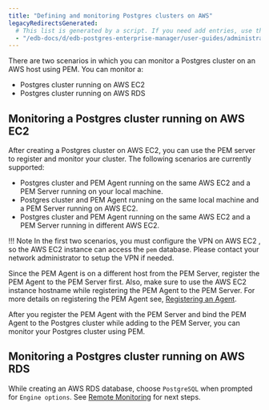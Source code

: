 ```yaml
---
title: "Defining and monitoring Postgres clusters on AWS"
legacyRedirectsGenerated:
  # This list is generated by a script. If you need add entries, use the `legacyRedirects` key.
  - "/edb-docs/d/edb-postgres-enterprise-manager/user-guides/administrators-guide/8.0/pem_define_aws_instance_connection.html"
---
```


There are two scenarios in which you can monitor a Postgres cluster on an AWS host using PEM. You can monitor a:

-   Postgres cluster running on AWS EC2
-   Postgres cluster running on AWS RDS

## Monitoring a Postgres cluster running on AWS EC2

After creating a Postgres cluster on AWS EC2, you can use the PEM server to register and monitor your cluster. The following scenarios are currently supported:

-   Postgres cluster and PEM Agent running on the same AWS EC2 and a PEM Server running on your local machine.
-   Postgres cluster and PEM Agent running on the same local machine and a PEM Server running on AWS EC2.
-   Postgres cluster and PEM Agent running on the same AWS EC2 and a PEM Server running in different AWS EC2.

!!! Note
    In the first two scenarios, you must configure the VPN on AWS EC2 , so the AWS EC2 instance can access the `pem` database. Please contact your network administrator to setup the VPN if needed.

Since the PEM Agent is on a different host from the PEM Server, register the PEM Agent to the PEM Server first. Also, make sure to use the AWS EC2 instance hostname while registering the PEM Agent to the PEM Server. For more details on registering the PEM Agent see, [Registering an Agent](../pem_agent/02_registering_agent/).

After you register the PEM Agent with the PEM Server and bind the PEM Agent to the Postgres cluster while adding to the PEM Server, you can monitor your Postgres cluster using PEM.

## Monitoring a Postgres cluster running on AWS RDS

While creating an AWS RDS database, choose `PostgreSQL` when prompted for `Engine options`. See [Remote Monitoring](../pem_admin/02a_pem_remote_monitoring) for next steps. 